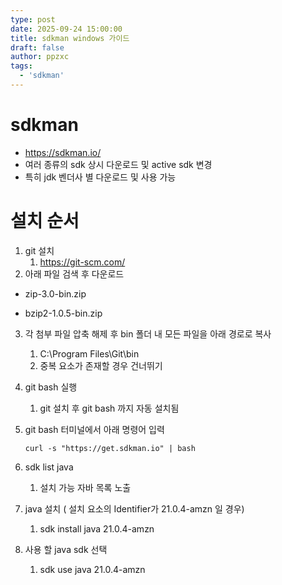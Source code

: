 ```yaml
---
type: post
date: 2025-09-24 15:00:00
title: sdkman windows 가이드
draft: false
author: ppzxc
tags:
  - 'sdkman'
---
```


# sdkman

- https://sdkman.io/
- 여러 종류의 sdk 상시 다운로드 및 active sdk 변경
- 특히 jdk 벤더사 별 다운로드 및 사용 가능

# 설치 순서

1. git 설치
    1. https://git-scm.com/
2. 아래 파일 검색 후 다운로드
    
- zip-3.0-bin.zip

- bzip2-1.0.5-bin.zip
    
3. 각 첨부 파일 압축 해제 후 bin 폴더 내 모든 파일을 아래 경로로 복사
    1. C:\Program Files\Git\bin
    2. 중복 요소가 존재할 경우 건너뛰기
4. git bash 실행
    1. git 설치 후 git bash 까지 자동 설치됨
5. git bash 터미널에서 아래 명령어 입력
    
    ```
    curl -s "https://get.sdkman.io" | bash
    ```
    
6. sdk list java
    1. 설치 가능 자바 목록 노출
7. java 설치 ( 설치 요소의 Identifier가 21.0.4-amzn 일 경우)
    1. sdk install java 21.0.4-amzn
8. 사용 할 java sdk 선택
    1. sdk use java 21.0.4-amzn